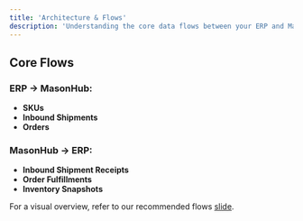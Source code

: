 ```yaml
---
title: 'Architecture & Flows'
description: 'Understanding the core data flows between your ERP and MasonHub systems'
---
```


## Core Flows

### ERP → MasonHub:

- **SKUs**
- **Inbound Shipments**  
- **Orders**

### MasonHub → ERP:

- **Inbound Shipment Receipts**
- **Order Fulfillments**
- **Inventory Snapshots**

For a visual overview, refer to our recommended flows [slide](https://docs.google.com/presentation/d/1OA-dZ4H2C5S-XmLE85HuiFEf0j3T1nd4yGUQLLVTR3Q/edit?usp=sharing).
